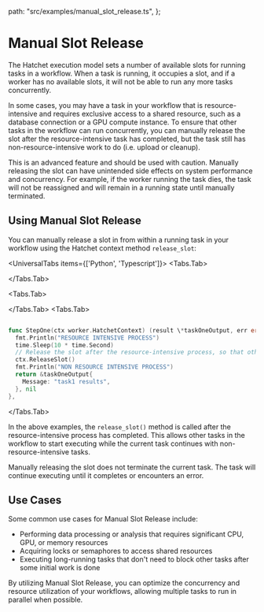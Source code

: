 
  path: "src/examples/manual_slot_release.ts",
};


# Manual Slot Release

The Hatchet execution model sets a number of available slots for running tasks in a workflow. When a task is running, it occupies a slot, and if a worker has no available slots, it will not be able to run any more tasks concurrently.

In some cases, you may have a task in your workflow that is resource-intensive and requires exclusive access to a shared resource, such as a database connection or a GPU compute instance. To ensure that other tasks in the workflow can run concurrently, you can manually release the slot after the resource-intensive task has completed, but the task still has non-resource-intensive work to do (i.e. upload or cleanup).

<Callout type="warning">
  This is an advanced feature and should be used with caution. Manually
  releasing the slot can have unintended side effects on system performance and
  concurrency. For example, if the worker running the task dies, the task will
  not be reassigned and will remain in a running state until manually
  terminated.
</Callout>

## Using Manual Slot Release

You can manually release a slot in from within a running task in your workflow using the Hatchet context method `release_slot`:

<UniversalTabs items={['Python', 'Typescript']}>
<Tabs.Tab>
<Snippet src={snips.python.manual_slot_release.worker} block="slotrelease" />

</Tabs.Tab>

<Tabs.Tab>

<GithubSnippet src={SlotReleaseTS} target="SlotRelease" />

</Tabs.Tab>
<Tabs.Tab>

```go

func StepOne(ctx worker.HatchetContext) (result \*taskOneOutput, err error) {
  fmt.Println("RESOURCE INTENSIVE PROCESS")
  time.Sleep(10 * time.Second)
  // Release the slot after the resource-intensive process, so that other tasks can run
  ctx.ReleaseSlot()
  fmt.Println("NON RESOURCE INTENSIVE PROCESS")
  return &taskOneOutput{
    Message: "task1 results",
  }, nil
},
```

</Tabs.Tab>
</UniversalTabs>

In the above examples, the `release_slot()` method is called after the resource-intensive process has completed. This allows other tasks in the workflow to start executing while the current task continues with non-resource-intensive tasks.

<Callout type="info">
  Manually releasing the slot does not terminate the current task. The task will
  continue executing until it completes or encounters an error.
</Callout>

## Use Cases

Some common use cases for Manual Slot Release include:

- Performing data processing or analysis that requires significant CPU, GPU, or memory resources
- Acquiring locks or semaphores to access shared resources
- Executing long-running tasks that don't need to block other tasks after some initial work is done

By utilizing Manual Slot Release, you can optimize the concurrency and resource utilization of your workflows, allowing multiple tasks to run in parallel when possible.
